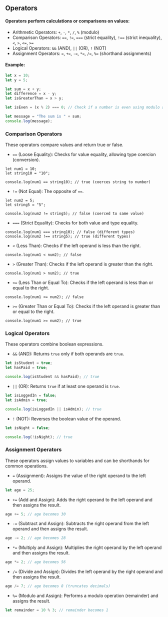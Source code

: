 ## Operators
#### Operators perform calculations or comparisons on values:

  - Arithmetic Operators: `+`, `-`, `*`, `/`, `%` (modulo)
  - Comparison Operators: `==`, `!=`, `===` (strict equality), `!==` (strict inequality), `<`, `>`, `<=`, `>=`
  - Logical Operators: `&&` (AND), `||` (OR), `!` (NOT)
  - Assignment Operators: `=`, `+=`, `-=`, `*=`, `/=`, `%=` (shorthand assignments)
#### Example:
```JavaScript
let x = 10;
let y = 5;

let sum = x + y;
let difference = x - y;
let isGreaterThan = x > y;

let isEven = (x % 2) === 0; // Check if a number is even using modulo and strict comparison

let message = "The sum is " + sum;
console.log(message);
```

### Comparison Operators
These operators compare values and return true or false.

  - `==` (Loose Equality): Checks for value equality, allowing type coercion (conversion).
```JS
let num1 = 10;
let string10 = "10";

console.log(num1 == string10); // true (coerces string to number)
```
  -  `!=` (Not Equal): The opposite of `==`.
```JS
let num2 = 5;
let string5 = "5";

console.log(num2 != string5); // false (coerced to same value)
```
  - `===` (Strict Equality): Checks for both value and type equality.
```JS
console.log(num1 === string10); // false (different types)
console.log(num2 !== string5); // true (different types)
```
  - `<` (Less Than): Checks if the left operand is less than the right.
```JS
console.log(num1 < num2); // false
```
  - `>` (Greater Than): Checks if the left operand is greater than the right.
```JS
console.log(num1 > num2); // true
```
  - `<=` (Less Than or Equal To): Checks if the left operand is less than or equal to the right.
```JS
console.log(num1 <= num2); // false
```
  - `>=` (Greater Than or Equal To): Checks if the left operand is greater than or equal to the right.
```JS
console.log(num1 >= num2); // true
```

### Logical Operators
These operators combine boolean expressions.

  - `&&` (AND): Returns `true` only if both operands are `true`.

```JavaScript
let isStudent = true;
let hasPaid = true;

console.log(isStudent && hasPaid); // true
```
  - `||` (OR): Returns `true` if at least one operand is `true`.

```JavaScript
let isLoggedIn = false;
let isAdmin = true;

console.log(isLoggedIn || isAdmin); // true
```
  - `!` (NOT): Reverses the boolean value of the operand.

```JavaScript
let isNight = false;

console.log(!isNight); // true
```
### Assignment Operators
These operators assign values to variables and can be shorthands for common operations.

  - `=` (Assignment): Assigns the value of the right operand to the left operand.

```JavaScript
let age = 25;
```
  - `+=` (Add and Assign): Adds the right operand to the left operand and then assigns the result.

```JavaScript
age += 5; // age becomes 30
```
  - `-=` (Subtract and Assign): Subtracts the right operand from the left operand and then assigns the result.

```JavaScript
age -= 2; // age becomes 28
```
  - `*=` (Multiply and Assign): Multiplies the right operand by the left operand and then assigns the result.

```JavaScript
age *= 2; // age becomes 56
```
  - `/=` (Divide and Assign): Divides the left operand by the right operand and then assigns the result.

```JavaScript
age /= 7; // age becomes 8 (truncates decimals)
```
  - `%=` (Modulo and Assign): Performs a modulo operation (remainder) and assigns the result.

```JavaScript
let remainder = 10 % 3; // remainder becomes 1
```
